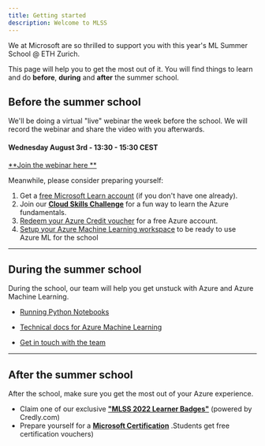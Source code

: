```yaml
---
title: Getting started
description: Welcome to MLSS
---
```


We at Microsoft are so thrilled to support you with this year's ML Summer School @ ETH Zurich.

This page will help you to get the most out of it.
You will find things to learn and do **before**, **during** and **after** the summer school.

## Before the summer school

We'll be doing a virtual "live" webinar the week before the school.
We will record the webinar and share the video with you afterwards.

<h4 style={{ background: "yellow" }}>
  Wednesday August 3rd - 13:30 - 15:30 CEST
</h4>

[**Join the
webinar here **](https://teams.microsoft.com/l/meetup-join/19%3ameeting_Y2M1ZTg5OTktNjAwOC00ZGFlLTkwNTYtNjg4N2Y0MWI5ODIw%40thread.v2/0?context=%7b%22Tid%22%3a%2272f988bf-86f1-41af-91ab-2d7cd011db47%22%2c%22Oid%22%3a%220f9a6500-7a72-4a68-8cae-b99ea4d25f60%22%7d)

Meanwhile, please consider preparing yourself:

1. Get a [free Microsoft Learn account](https://signup.live.com/signup) (if you don't have one already).
2. Join our [**Cloud Skills Challenge**](/skillchallenge) for a fun way to learn the Azure fundamentals.
3. [Redeem your Azure Credit voucher](/azurepasses) for a free Azure account.
4. [Setup your Azure Machine Learning workspace](/usage/aml_setup) to be ready to use Azure ML for the school

---

## During the summer school

During the school, our team will help you get unstuck with Azure and Azure Machine Learning.

- [Running Python Notebooks](/usage/aml_run_notebooks)

- [Technical docs for Azure Machine Learning](https://docs.microsoft.com/en-us/azure/machine-learning/)

- [Get in touch with the team](/contact)

---

## After the summer school

After the school, make sure you get the most out of your Azure experience.

- Claim one of our exclusive [**"MLSS 2022 Learner Badges"**](/badges) (powered by Credly.com)
- Prepare yourself for a [**Microsoft Certification**](/certifications) .Students get free certification vouchers)
